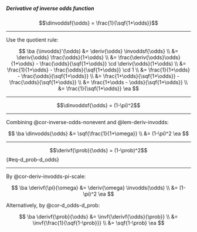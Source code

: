 :::{#lem-deriv-invodds}

##### Derivative of inverse odds function
$$\dinvoddsf{\odds} = \frac{1}{\sqf{1+\odds}}$$
:::

---

::: proof

:::: notes
Use the quotient rule:
::::

$$
\ba
{\invodds}'(\odds)
&= \deriv{\odds} \invoddsf{\odds}
\\ &= \deriv{\odds} \frac{\odds}{1+\odds}
\\ &= \frac{\deriv{\odds}\odds}{1+\odds} - \frac{\odds}{\sqf{1+\odds}} \cd \deriv{\odds}(1+\odds)
\\ &= \frac{1}{1+\odds} - \frac{\odds}{\sqf{1+\odds}} \cd 1
\\ &= \frac{1}{1+\odds} - \frac{\odds}{\sqf{1+\odds}}
\\ &= \frac{1+\odds}{\sqf{1+\odds}} - \frac{\odds}{\sqf{1+\odds}}
\\ &= \frac{1+\odds - \odds}{\sqf{1+\odds}}
\\ &= \frac{1}{\sqf{1+\odds}}
\ea
$$

:::

---

<!-- include _cor-deriv-invodds.qmd -->

:::{#cor-deriv-invodds-pi-scale}

$$\dinvoddsf{\odds} = (1-\pi)^2$$

:::

---

::: proof

Combining @cor-inverse-odds-nonevent and @lem-deriv-invodds:

$$
\ba
\dinvodds{\odds} &= \sqf{\frac{1}{1+\omega}}
\\
&= (1-\pi)^2
\ea
$$
:::

---

:::{#cor-d_prob-d_odds}

$$\derivf{\prob}{\odds} = (1-\prob)^2$${#eq-d_prob-d_odds}

:::

---

::: proof

By @cor-deriv-invodds-pi-scale:

$$
\ba
\derivf{\pi}{\omega} &= \deriv{\omega} \invodds(\odds)
\\
&= (1-\pi)^2
\ea
$$

Alternatively, by @cor-d_odds-d_prob:

$$
\ba
\derivf{\prob}{\odds}
&= \invf{\derivf{\odds}{\prob}}
\\
&= \invf{\frac{1}{\sqf{1-\prob}}}
\\
&= \sqf{1-\prob}
\ea
$$

:::


